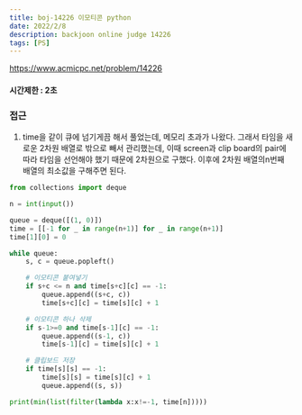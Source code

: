 ```yaml
---
title: boj-14226 이모티콘 python
date: 2022/2/8
description: backjoon online judge 14226
tags: [PS]
---
```


https://www.acmicpc.net/problem/14226

#### 시간제한 : 2초

### 접근
1. time을 같이 큐에 넘기게끔 해서 풀었는데, 메모리 초과가 나왔다. 그래서 타임을 새로운 2차원 배열로 밖으로 빼서 관리했는데, 이때 screen과 clip board의 pair에 따라 타임을 선언해야 했기 때문에 2차원으로 구했다. 이후에 2차원 배열의n번째 배열의 최소값을 구해주면 된다.
```python
from collections import deque

n = int(input())

queue = deque([(1, 0)])
time = [[-1 for _ in range(n+1)] for _ in range(n+1)]
time[1][0] = 0

while queue:
    s, c = queue.popleft()

    # 이모티콘 붙여넣기
    if s+c <= n and time[s+c][c] == -1:
        queue.append((s+c, c))
        time[s+c][c] = time[s][c] + 1

    # 이모티콘 하나 삭제
    if s-1>=0 and time[s-1][c] == -1:
        queue.append((s-1, c))
        time[s-1][c] = time[s][c] + 1

    # 클립보드 저장
    if time[s][s] == -1:
        time[s][s] = time[s][c] + 1
        queue.append((s, s))

print(min(list(filter(lambda x:x!=-1, time[n]))))
```
